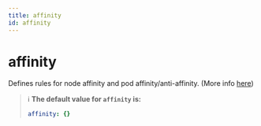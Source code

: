 ```yaml
---
title: affinity
id: affinity
---
```


# affinity

Defines rules for node affinity and pod affinity/anti-affinity. (More info [here](https://kubernetes.io/docs/concepts/scheduling-eviction/assign-pod-node/))

> ℹ️ **The default value for `affinity` is:**
>
> ```yaml
> affinity: {}
> ```
